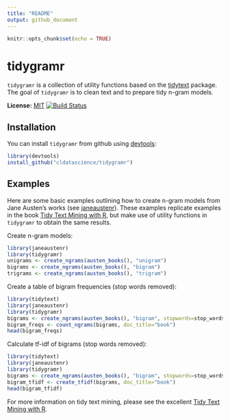 ```yaml
---
title: "README"
output: github_document
---
```


```r
knitr::opts_chunk$set(echo = TRUE)
```

# tidygramr

`tidygramr` is a collection of utility functions based on the [tidytext](https://cran.r-project.org/package=tidytext) package. The goal of `tidygramr` is to clean text and to prepare tidy n-gram models. 

**License:** [MIT](https://opensource.org/licenses/MIT)
[![Build Status](https://travis-ci.org/cldatascience/tidygramr.svg?branch=master)](https://travis-ci.org/cldatascience/tidygramr)

## Installation

You can install `tidygramr` from github using [devtools](https://cran.r-project.org/package=devtools):

```r
library(devtools)
install_github("cldatascience/tidygramr")
```

## Examples

Here are some basic examples outlining how to create n-gram models from
Jane Austen's works (see 
[janeaustenr](https://cran.r-project.org/package=janeaustenr)).
These examples replicate examples in the book
[Tidy Text Mining with R](http://tidytextmining.com/ngrams.html), 
but make use of utility functions in `tidygramr` to obtain the same results.

Create n-gram models:

```r
library(janeaustenr)
library(tidygramr)
unigrams <- create_ngrams(austen_books(), "unigram")
bigrams <- create_ngrams(austen_books(), "bigram")
trigrams <- create_ngrams(austen_books(), "trigram")
```

Create a table of bigram frequencies (stop words removed):

```r
library(tidytext)
library(janeaustenr)
library(tidygramr)
bigrams <- create_ngrams(austen_books(), "bigram", stopwords=stop_words)
bigram_freqs <- count_ngrams(bigrams, doc_title="book")
head(bigram_freqs)
```

Calculate tf-idf of bigrams (stop words removed):

```r
library(tidytext)
library(janeaustenr)
library(tidygramr)
bigrams <- create_ngrams(austen_books(), "bigram", stopwords=stop_words)
bigram_tfidf <- create_tfidf(bigrams, doc_title="book")
head(bigram_tfidf)
```

For more information on tidy text mining, please see the excellent
[Tidy Text Mining with R](http://tidytextmining.com/ngrams.html).
